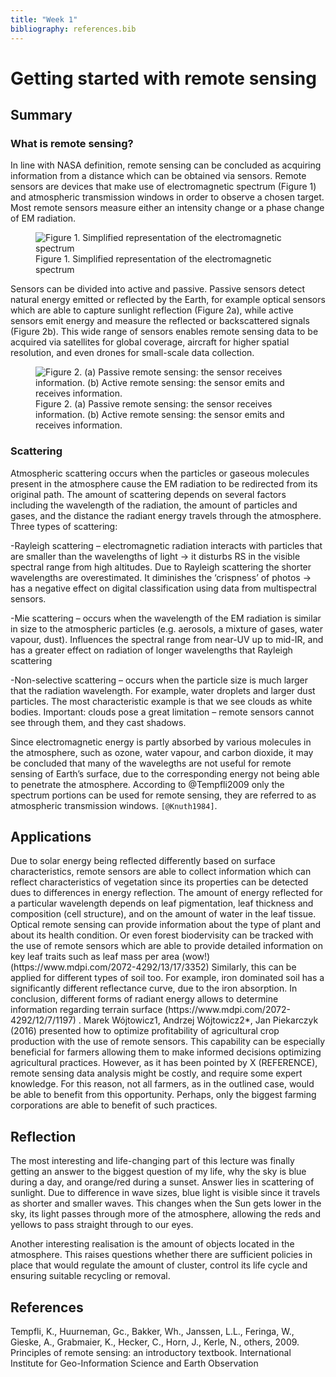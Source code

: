 ```yaml
---
title: "Week 1"
bibliography: references.bib
---
```


# **Getting started with remote sensing** {.unnumbered}

## Summary

### What is remote sensing?

In line with NASA definition, remote sensing can be concluded as acquiring information from a distance which can be obtained via sensors. Remote sensors are devices that make use of electromagnetic spectrum (Figure 1) and atmospheric transmission windows in order to observe a chosen target. Most remote sensors measure either an intensity change or a phase change of EM radiation.

![Figure 1. Simplified representation of the electromagnetic spectrum](images/color.jpg)

Sensors can be divided into active and passive. Passive sensors detect natural energy emitted or reflected by the Earth, for example optical sensors which are able to capture sunlight reflection (Figure 2a), while active sensors emit energy and measure the reflected or backscattered signals (Figure 2b). This wide range of sensors enables remote sensing data to be acquired via satellites for global coverage, aircraft for higher spatial resolution, and even drones for small-scale data collection.

![Figure 2. (a) Passive remote sensing: the sensor receives information. (b) Active remote sensing: the sensor emits and receives information.](images/active.jpg)

### Scattering

Atmospheric scattering occurs when the particles or gaseous molecules present in the atmosphere cause the EM radiation to be redirected from its original path. The amount of scattering depends on several factors including the wavelength of the radiation, the amount of particles and gases, and the distance the radiant energy travels through the atmosphere. Three types of scattering:

-Rayleigh scattering -- electromagnetic radiation interacts with particles that are smaller than the wavelengths of light -\> it disturbs RS in the visible spectral range from high altitudes. Due to Rayleigh scattering the shorter wavelengths are overestimated. It diminishes the 'crispness' of photos -\> has a negative effect on digital classification using data from multispectral sensors.

-Mie scattering -- occurs when the wavelength of the EM radiation is similar in size to the atmospheric particles (e.g. aerosols, a mixture of gases, water vapour, dust). Influences the spectral range from near-UV up to mid-IR, and has a greater effect on radiation of longer wavelengths that Rayleigh scattering

-Non-selective scattering -- occurs when the particle size is much larger that the radiation wavelength. For example, water droplets and larger dust particles. The most characteristic example is that we see clouds as white bodies. Important: clouds pose a great limitation -- remote sensors cannot see through them, and they cast shadows.

Since electromagnetic energy is partly absorbed by various molecules in the atmosphere, such as ozone, water vapour, and carbon dioxide, it may be concluded that many of the wavelegths are not useful for remote sensing of Earth's surface, due to the corresponding energy not being able to penetrate the atmosphere. According to @Tempfli2009 only the spectrum portions can be used for remote sensing, they are referred to as atmospheric transmission windows. `[@Knuth1984]`.

## Applications

Due to solar energy being reflected differently based on surface characteristics, remote sensors are able to collect information which can reflect characteristics of vegetation since its properties can be detected dues to differences in energy reflection. The amount of energy reflected for a particular wavelength depends on leaf pigmentation, leaf thickness and composition (cell structure), and on the amount of water in the leaf tissue. Optical remote sensing can provide information about the type of plant and about its health condition. Or even forest biodervisity can be tracked with the use of remote sensors which are able to provide detailed information on key leaf traits such as leaf mass per area (wow!) (https://www.mdpi.com/2072-4292/13/17/3352) Similarly, this can be applied for different types of soil too. For example, iron dominated soil has a significantly different reflectance curve, due to the iron absorption. In conclusion, different forms of radiant energy allows to determine information regarding terrain surface (https://www.mdpi.com/2072-4292/12/7/1197) . Marek Wójtowicz1, Andrzej Wójtowicz2\*, Jan Piekarczyk (2016) presented how to optimize profitability of agricultural crop production with the use of remote sensors. This capability can be especially beneficial for farmers allowing them to make informed decisions optimizing agricultural practices. However, as it has been pointed by X (REFERENCE), remote sensing data analysis might be costly, and require some expert knowledge. For this reason, not all farmers, as in the outlined case, would be able to benefit from this opportunity. Perhaps, only the biggest farming corporations are able to benefit of such practices.

## Reflection

The most interesting and life-changing part of this lecture was finally getting an answer to the biggest question of my life, why the sky is blue during a day, and orange/red during a sunset. Answer lies in scattering of sunlight. Due to difference in wave sizes, blue light is visible since it travels as shorter and smaller waves. This changes when the Sun gets lower in the sky, its light passes through more of the atmosphere, allowing the reds and yellows to pass straight through to our eyes.

Another interesting realisation is the amount of objects located in the atmosphere. This raises questions whether there are sufficient policies in place that would regulate the amount of cluster, control its life cycle and ensuring suitable recycling or removal.

## References

Tempfli, K., Huurneman, Gc., Bakker, Wh., Janssen, L.L., Feringa, W., Gieske, A., Grabmaier, K., Hecker, C., Horn, J., Kerle, N., others, 2009. Principles of remote sensing: an introductory textbook. International Institute for Geo-Information Science and Earth Observation
